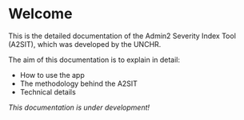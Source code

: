# Welcome  {.unnumbered}

This is the detailed documentation of the Admin2 Severity Index Tool (A2SIT), which was developed by the UNCHR.

The aim of this documentation is to explain in detail:

* How to use the app
* The methodology behind the A2SIT
* Technical details

*This documentation is under development!*
